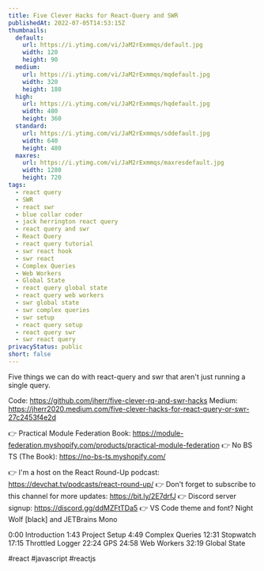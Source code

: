 ```yaml
---
title: Five Clever Hacks for React-Query and SWR
publishedAt: 2022-07-05T14:53:15Z
thumbnails:
  default:
    url: https://i.ytimg.com/vi/JaM2rExmmqs/default.jpg
    width: 120
    height: 90
  medium:
    url: https://i.ytimg.com/vi/JaM2rExmmqs/mqdefault.jpg
    width: 320
    height: 180
  high:
    url: https://i.ytimg.com/vi/JaM2rExmmqs/hqdefault.jpg
    width: 480
    height: 360
  standard:
    url: https://i.ytimg.com/vi/JaM2rExmmqs/sddefault.jpg
    width: 640
    height: 480
  maxres:
    url: https://i.ytimg.com/vi/JaM2rExmmqs/maxresdefault.jpg
    width: 1280
    height: 720
tags:
  - react query
  - SWR
  - react swr
  - blue collar coder
  - jack herrington react query
  - react query and swr
  - React Query
  - react query tutorial
  - swr react hook
  - swr react
  - Complex Queries
  - Web Workers
  - Global State
  - react query global state
  - react query web workers
  - swr global state
  - swr complex queries
  - swr setup
  - react query setup
  - react query swr
  - swr react query
privacyStatus: public
short: false
---
```

  
  Five things we can do with react-query and swr that aren't just running a single query.

Code: https://github.com/jherr/five-clever-rq-and-swr-hacks
Medium: https://jherr2020.medium.com/five-clever-hacks-for-react-query-or-swr-27c2453f4e2d

👉 Practical Module Federation Book:  https://module-federation.myshopify.com/products/practical-module-federation
👉 No BS TS (The Book): https://no-bs-ts.myshopify.com/

👉 I'm a host on the React Round-Up podcast: https://devchat.tv/podcasts/react-round-up/
👉 Don't forget to subscribe to this channel for more updates: https://bit.ly/2E7drfJ
👉 Discord server signup: https://discord.gg/ddMZFtTDa5
👉 VS Code theme and font? Night Wolf [black] and JETBrains Mono

0:00 Introduction
1:43 Project Setup
4:49 Complex Queries
12:31 Stopwatch
17:15 Throttled Logger
22:24 GPS
24:58 Web Workers
32:19 Global State

#react #javascript #reactjs
  